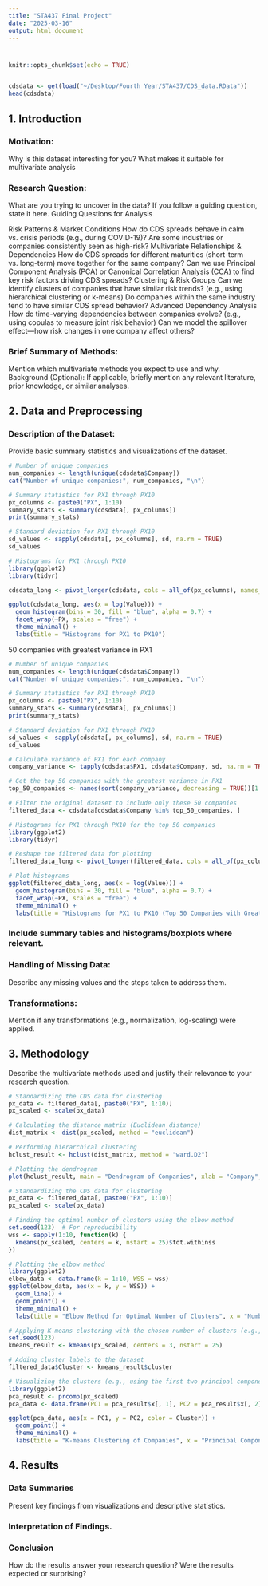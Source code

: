 ```yaml
---
title: "STA437 Final Project"
date: "2025-03-16"
output: html_document
---
```


# {.tabset}

```r
knitr::opts_chunk$set(echo = TRUE)


cdsdata <- get(load("~/Desktop/Fourth Year/STA437/CDS_data.RData"))
head(cdsdata)

```


## 1. Introduction {.tabset}

### Motivation:
Why is this dataset interesting for you? What makes it suitable for multivariate analysis


### Research Question: 
What are you trying to uncover in the data? If you follow a guiding question, state it here. Guiding Questions for Analysis

Risk Patterns & Market Conditions
How do CDS spreads behave in calm vs. crisis periods (e.g., during COVID-19)?
Are some industries or companies consistently seen as high-risk?
Multivariate Relationships & Dependencies
How do CDS spreads for different maturities (short-term vs. long-term) move together for the same company?
Can we use Principal Component Analysis (PCA) or Canonical Correlation Analysis (CCA) to find key risk factors driving CDS spreads?
Clustering & Risk Groups
Can we identify clusters of companies that have similar risk trends? (e.g., using hierarchical clustering or k-means)
Do companies within the same industry tend to have similar CDS spread behavior?
Advanced Dependency Analysis
How do time-varying dependencies between companies evolve? (e.g., using copulas to measure joint risk behavior)
Can we model the spillover effect—how risk changes in one company affect others?




### Brief Summary of Methods: 
Mention which multivariate methods you expect to use and why.
Background (Optional): If applicable, briefly mention any relevant literature, prior knowledge, or similar analyses.

## 2. Data and Preprocessing {.tabset}

### Description of the Dataset: 
Provide basic summary statistics and visualizations of the dataset.

```r
# Number of unique companies
num_companies <- length(unique(cdsdata$Company))
cat("Number of unique companies:", num_companies, "\n")

# Summary statistics for PX1 through PX10
px_columns <- paste0("PX", 1:10)
summary_stats <- summary(cdsdata[, px_columns])
print(summary_stats)

# Standard deviation for PX1 through PX10
sd_values <- sapply(cdsdata[, px_columns], sd, na.rm = TRUE)
sd_values

# Histograms for PX1 through PX10
library(ggplot2)
library(tidyr)

cdsdata_long <- pivot_longer(cdsdata, cols = all_of(px_columns), names_to = "PX", values_to = "Value")

ggplot(cdsdata_long, aes(x = log(Value))) +
  geom_histogram(bins = 30, fill = "blue", alpha = 0.7) +
  facet_wrap(~PX, scales = "free") +
  theme_minimal() +
  labs(title = "Histograms for PX1 to PX10")

```

50 companies with greatest variance in PX1

```r
# Number of unique companies
num_companies <- length(unique(cdsdata$Company))
cat("Number of unique companies:", num_companies, "\n")

# Summary statistics for PX1 through PX10
px_columns <- paste0("PX", 1:10)
summary_stats <- summary(cdsdata[, px_columns])
print(summary_stats)

# Standard deviation for PX1 through PX10
sd_values <- sapply(cdsdata[, px_columns], sd, na.rm = TRUE)
sd_values

# Calculate variance of PX1 for each company
company_variance <- tapply(cdsdata$PX1, cdsdata$Company, sd, na.rm = TRUE)

# Get the top 50 companies with the greatest variance in PX1
top_50_companies <- names(sort(company_variance, decreasing = TRUE))[1:10]

# Filter the original dataset to include only these 50 companies
filtered_data <- cdsdata[cdsdata$Company %in% top_50_companies, ]

# Histograms for PX1 through PX10 for the top 50 companies
library(ggplot2)
library(tidyr)

# Reshape the filtered data for plotting
filtered_data_long <- pivot_longer(filtered_data, cols = all_of(px_columns), names_to = "PX", values_to = "Value")

# Plot histograms
ggplot(filtered_data_long, aes(x = log(Value))) +
  geom_histogram(bins = 30, fill = "blue", alpha = 0.7) +
  facet_wrap(~PX, scales = "free") +
  theme_minimal() +
  labs(title = "Histograms for PX1 to PX10 (Top 50 Companies with Greatest Variance in PX1)")

```


### Include summary tables and histograms/boxplots where relevant.

### Handling of Missing Data: 
Describe any missing values and the steps taken to address them.

### Transformations:
Mention if any transformations (e.g., normalization, log-scaling) were applied.

## 3. Methodology {.tabset}

Describe the multivariate methods used and justify their relevance to your research question.

```r
# Standardizing the CDS data for clustering
px_data <- filtered_data[, paste0("PX", 1:10)]
px_scaled <- scale(px_data)

# Calculating the distance matrix (Euclidean distance)
dist_matrix <- dist(px_scaled, method = "euclidean")

# Performing hierarchical clustering
hclust_result <- hclust(dist_matrix, method = "ward.D2")

# Plotting the dendrogram
plot(hclust_result, main = "Dendrogram of Companies", xlab = "Company", ylab = "Distance")

```

```r
# Standardizing the CDS data for clustering
px_data <- filtered_data[, paste0("PX", 1:10)]
px_scaled <- scale(px_data)

# Finding the optimal number of clusters using the elbow method
set.seed(123)  # For reproducibility
wss <- sapply(1:10, function(k) {
  kmeans(px_scaled, centers = k, nstart = 25)$tot.withinss
})

# Plotting the elbow method
library(ggplot2)
elbow_data <- data.frame(k = 1:10, WSS = wss)
ggplot(elbow_data, aes(x = k, y = WSS)) +
  geom_line() +
  geom_point() +
  theme_minimal() +
  labs(title = "Elbow Method for Optimal Number of Clusters", x = "Number of Clusters", y = "Within-Cluster Sum of Squares")

# Applying K-means clustering with the chosen number of clusters (e.g., k = 3)
set.seed(123)
kmeans_result <- kmeans(px_scaled, centers = 3, nstart = 25)

# Adding cluster labels to the dataset
filtered_data$Cluster <- kmeans_result$cluster

# Visualizing the clusters (e.g., using the first two principal components)
library(ggplot2)
pca_result <- prcomp(px_scaled)
pca_data <- data.frame(PC1 = pca_result$x[, 1], PC2 = pca_result$x[, 2], Cluster = factor(filtered_data$Cluster))

ggplot(pca_data, aes(x = PC1, y = PC2, color = Cluster)) +
  geom_point() +
  theme_minimal() +
  labs(title = "K-means Clustering of Companies", x = "Principal Component 1", y = "Principal Component 2")

```


## 4. Results {.tabset}

### Data Summaries

Present key findings from visualizations and descriptive statistics.

### Interpretation of Findings.

### Conclusion
How do the results answer your research question? Were the results expected or surprising?

